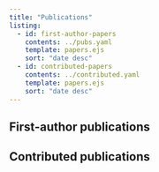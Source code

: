 ```yaml
---
title: "Publications"
listing:
  - id: first-author-papers
    contents: ../pubs.yaml
    template: papers.ejs
    sort: "date desc"
  - id: contributed-papers
    contents: ../contributed.yaml
    template: papers.ejs
    sort: "date desc"
---
```


## First-author publications
:::{#first-author-papers}
:::

## Contributed publications
:::{#contributed-papers}
:::